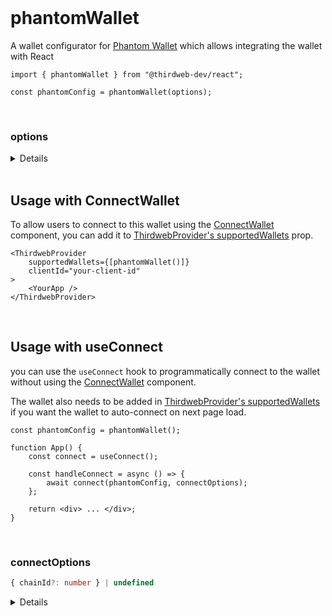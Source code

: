 
<WalletsBreadcrumb name="Phantom Wallet" slug="phantom" />

<br />

# phantomWallet

A wallet configurator for [Phantom Wallet](/wallet/phantom) which allows integrating the wallet with React

```tsx
import { phantomWallet } from "@thirdweb-dev/react";

const phantomConfig = phantomWallet(options);
```

<CustomizeWalletConfigurator
	config="phantomConfig"
	configurator="phantomWallet"
	connectUI="PhantomConnectUI"
	selectUI="PhantomSelectUI"
	isInstalled="isPhantomInstalled"
/>

<br />

### options

<Details summary="recommended" tags={['Optional']}>

Show this wallet as "recommended" in the [ConnectWallet Modal](/react/react.connectwallet).

```ts
phantomWallet({
	recommended: true,
});
```

</Details>

<br />

## Usage with ConnectWallet

To allow users to connect to this wallet using the [ConnectWallet](/react/react.connectwallet) component, you can add it to [ThirdwebProvider's supportedWallets](/react/react.thirdwebprovider#supportedwallets-optional) prop.

```tsx
<ThirdwebProvider
	supportedWallets={[phantomWallet()]}
	clientId="your-client-id"
>
	<YourApp />
</ThirdwebProvider>
```

<br />

## Usage with useConnect

you can use the `useConnect` hook to programmatically connect to the wallet without using the [ConnectWallet](/react/react.connectwallet) component.

The wallet also needs to be added in [ThirdwebProvider's supportedWallets](/react/react.thirdwebprovider#supportedwallets-optional) if you want the wallet to auto-connect on next page load.

```tsx
const phantomConfig = phantomWallet();

function App() {
	const connect = useConnect();

	const handleConnect = async () => {
		await connect(phantomConfig, connectOptions);
	};

	return <div> ... </div>;
}
```

<br />

### connectOptions

```ts
{ chainId?: number } | undefined
```

<Details summary="chainId" tags={["Optional"]}>

If `chainId` is provided, wallet will be connected and immediately switch to network with given `chainId`.

`Chain` object corresponding to this chainId from [@thirdweb-dev/chains](https://www.npmjs.com/package/@thirdweb-dev/chains) package must be specified in [ThirdwebProvider's supportedChains](/react/react.thirdwebprovider#supportedchains-optional) prop as shown below

```tsx
import { Polygon } from "@thirdweb-dev/chains";
import { ThirdwebProvider } from "@thirdweb-dev/react";

export function YourApp() {
	return (
		<ThirdwebProvider supportedChains={[Polygon]} clientId="your-client-id">
			<App />
		</ThirdwebProvider>
	);
}
```

</Details>

